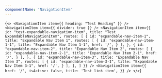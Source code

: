 ```yaml
---
componentName: 'NavigationItem'
---
```


<LiveComponent>{`
<>
  <NavigationItem
    item={{
      heading: "Test Heading"
    }}
  />
  <NavigationItem
    item={{
      divider: true
    }}
  />
  <NavigationItem
    item={{
      id: "test-expandable-navigation-item",
      title: "Test ExpandableNavigationItem",
      routes: [
        {
          id: "expandable-nav-item-1",
          title: "Expandable Nav Item 1",
          routes: [
            {
              id: "expandable-nav-item-1-1",
              title: "Expandable Nav Item 1-1",
              href: '/',
            }
          ],
        },
        {
          id: "expandable-nav-item-2",
          title: "Expandable Nav Item 2",
          routes: [
            {
              id: "expandable-nav-item-2-1",
              title: "Expandable Nav Item 2-1",
              href: '/',
            }
          ],
        },
        {
          id: "expandable-nav-item-3",
          title: "Expandable Nav Item 3",
          routes: [
            {
              id: "expandable-nav-item-3-1",
              title: "Expandable Nav Item 3-1",
              href: '/',
            }
          ],
        },
      ]
    }}
  />
  <NavigationItem
    item={{
      href: '/',
      isActive: false,
      title: 'Test link item',
    }}
  />
</>
`}</LiveComponent>
